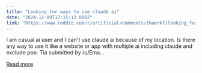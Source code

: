 ```yaml
---
title: "Looking for ways to use claude ai"
date: "2024-12-09T17:15:12.000Z"
link: "https://www.reddit.com/r/artificial/comments/1haerkf/looking_for_ways_to_use_claude_ai/"
---
```


I am casual ai user and I can't use claude ai because of my location. Is there any way to use it like a website or app with multiple ai including claude and exclude poe. Tia
    submitted by    /u/Ema...

[Read more](https://www.reddit.com/r/artificial/comments/1haerkf/looking_for_ways_to_use_claude_ai/)
